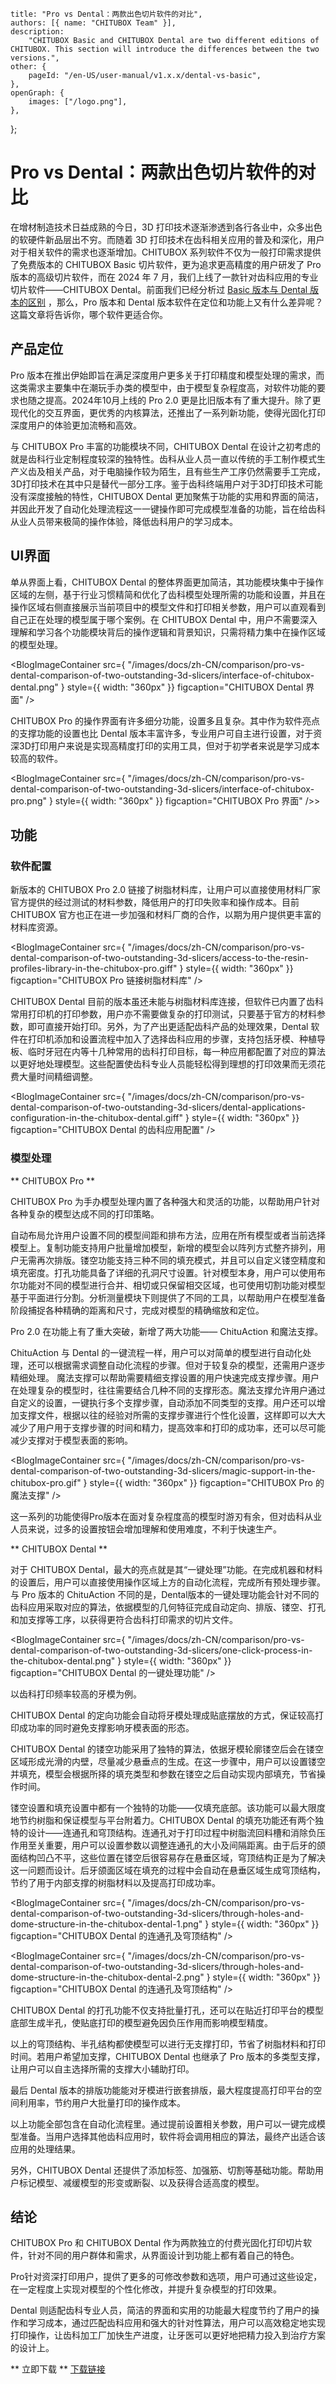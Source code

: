 	title: "Pro vs Dental：两款出色切片软件的对比",
	authors: [{ name: "CHITUBOX Team" }],
	description:
		"CHITUBOX Basic and CHITUBOX Dental are two different editions of CHITUBOX. This section will introduce the differences between the two versions.",
	other: {
		pageId: "/en-US/user-manual/v1.x.x/dental-vs-basic",
	},
	openGraph: {
		images: ["/logo.png"],
	},
};

# Pro vs Dental：两款出色切片软件的对比

在增材制造技术日益成熟的今日，3D 打印技术逐渐渗透到各行各业中，众多出色的软硬件新品层出不穷。而随着 3D 打印技术在齿科相关应用的普及和深化，用户对于相关软件的需求也逐渐增加。CHITUBOX 系列软件不仅为一般打印需求提供了免费版本的 CHITUBOX Basic 切片软件，更为追求更高精度的用户研发了 Pro 版本的高级切片软件，而在 2024 年 7 月，我们上线了一款针对齿科应用的专业切片软件——CHITUBOX Dental。前面我们已经分析过 [Basic 版本与 Dental 版本的区别](https://dental.chitubox.com/zh-Hans/article/dental/news/Education/vsbasic) ，那么，Pro 版本和 Dental 版本软件在定位和功能上又有什么差异呢？这篇文章将告诉你，哪个软件更适合你。


## 产品定位

Pro 版本在推出伊始即旨在满足深度用户更多关于打印精度和模型处理的需求，而这类需求主要集中在潮玩手办类的模型中，由于模型复杂程度高，对软件功能的要求也随之提高。2024年10月上线的 Pro 2.0 更是比旧版本有了重大提升。除了更现代化的交互界面，更优秀的内核算法，还推出了一系列新功能，使得光固化打印深度用户的体验更加流畅和高效。

与 CHITUBOX Pro 丰富的功能模块不同，CHITUBOX Dental 在设计之初考虑的就是齿科行业定制程度较深的独特性。齿科从业人员一直以传统的手工制作模式生产义齿及相关产品，对于电脑操作较为陌生，且有些生产工序仍然需要手工完成，3D打印技术在其中只是替代一部分工序。鉴于齿科终端用户对于3D打印技术可能没有深度接触的特性，CHITUBOX Dental 更加聚焦于功能的实用和界面的简洁，并因此开发了自动化处理流程这一一键操作即可完成模型准备的功能，旨在给齿科从业人员带来极简的操作体验，降低齿科用户的学习成本。
 

 
## UI界面

单从界面上看，CHITUBOX Dental 的整体界面更加简洁，其功能模块集中于操作区域的左侧，基于行业习惯精简和优化了齿科模型处理所需的功能和设置，并且在操作区域右侧直接展示当前项目中的模型文件和打印相关参数，用户可以直观看到自己正在处理的模型属于哪个案例。在 CHITUBOX Dental 中，用户不需要深入理解和学习各个功能模块背后的操作逻辑和背景知识，只需将精力集中在操作区域的模型处理。


<BlogImageContainer
	src={
    		"/images/docs/zh-CN/comparison/pro-vs-dental-comparison-of-two-outstanding-3d-slicers/interface-of-chitubox-dental.png"
	}
	style={{ width: "360px" }}
	figcaption="CHITUBOX Dental 界面"
/>

CHITUBOX Pro 的操作界面有许多细分功能，设置多且复杂。其中作为软件亮点的支撑功能的设置也比 Dental 版本丰富许多，专业用户可自主进行设置，对于资深3D打印用户来说是实现高精度打印的实用工具，但对于初学者来说是学习成本较高的软件。


<BlogImageContainer
	src={
    		"/images/docs/zh-CN/comparison/pro-vs-dental-comparison-of-two-outstanding-3d-slicers/interface-of-chitubox-pro.png"
	}
	style={{ width: "360px" }}
	figcaption="CHITUBOX Pro 界面"
/>>

## 功能

### 软件配置

新版本的 CHITUBOX Pro 2.0 链接了树脂材料库，让用户可以直接使用材料厂家官方提供的经过测试的材料参数，降低用户的打印失败率和操作成本。目前 CHITUBOX 官方也正在进一步加强和材料厂商的合作，以期为用户提供更丰富的材料库资源。


<BlogImageContainer
	src={
    		"/images/docs/zh-CN/comparison/pro-vs-dental-comparison-of-two-outstanding-3d-slicers/access-to-the-resin-profiles-library-in-the-chitubox-pro.giff"
	}
	style={{ width: "360px" }}
	figcaption="CHITUBOX Pro 链接树脂材料库"
/>

CHITUBOX Dental 目前的版本虽还未能与树脂材料库连接，但软件已内置了齿科常用打印机的打印参数，用户亦不需要做复杂的打印测试，只要基于官方的材料参数，即可直接开始打印。另外，为了产出更适配齿科产品的处理效果，Dental 软件在打印机添加和设置流程中加入了选择齿科应用的步骤，支持包括牙模、种植导板、临时牙冠在内等十几种常用的齿科打印目标，每一种应用都配置了对应的算法以更好地处理模型。这些配置使齿科专业人员能轻松得到理想的打印效果而无须花费大量时间精细调整。


<BlogImageContainer
	src={
    		"/images/docs/zh-CN/comparison/pro-vs-dental-comparison-of-two-outstanding-3d-slicers/dental-applications-configuration-in-the-chitubox-dental.giff"
	}
	style={{ width: "360px" }}
	figcaption="CHITUBOX Dental 的齿科应用配置"
/>

### 模型处理

** CHITUBOX Pro **

CHITUBOX Pro 为手办模型处理内置了各种强大和灵活的功能，以帮助用户针对各种复杂的模型达成不同的打印策略。

自动布局允许用户设置不同的模型间距和排布方法，应用在所有模型或者当前选择模型上。复制功能支持用户批量增加模型，新增的模型会以阵列方式整齐排列，用户无需再次排版。镂空功能支持三种不同的填充模式，并且可以自定义镂空精度和填充密度。打孔功能具备了详细的孔洞尺寸设置。针对模型本身，用户可以使用布尔功能对不同的模型进行合并、相切或只保留相交区域，也可使用切割功能对模型基于平面进行分割。分析测量模块下则提供了不同的工具，以帮助用户在模型准备阶段捕捉各种精确的距离和尺寸，完成对模型的精确缩放和定位。

Pro 2.0 在功能上有了重大突破，新增了两大功能—— ChituAction 和魔法支撑。

ChituAction 与 Dental 的一键流程一样，用户可以对简单的模型进行自动化处理，还可以根据需求调整自动化流程的步骤。但对于较复杂的模型，还需用户逐步精细处理。
魔法支撑可以帮助需要精细支撑设置的用户快速完成支撑步骤。用户在处理复杂的模型时，往往需要结合几种不同的支撑形态。魔法支撑允许用户通过自定义的设置，一键执行多个支撑步骤，自动添加不同类型的支撑。用户还可以增加支撑文件，根据以往的经验对所需的支撑步骤进行个性化设置，这样即可以大大减少了用户用于支撑步骤的时间和精力，提高效率和打印的成功率，还可以尽可能减少支撑对于模型表面的影响。


<BlogImageContainer
	src={
    		"/images/docs/zh-CN/comparison/pro-vs-dental-comparison-of-two-outstanding-3d-slicers/magic-support-in-the-chitubox-pro.gif"
	}
	style={{ width: "360px" }}
	figcaption="CHITUBOX Pro 的魔法支撑"
/>

这一系列的功能使得Pro版本在面对复杂程度高的模型时游刃有余，但对齿科从业人员来说，过多的设置按钮会增加理解和使用难度，不利于快速生产。

 
** CHITUBOX Dental **

对于 CHITUBOX Dental，最大的亮点就是其“一键处理”功能。在完成机器和材料的设置后，用户可以直接使用操作区域上方的自动化流程，完成所有预处理步骤。与 Pro 版本的 ChituAction 不同的是，Dental版本的一键处理功能会针对不同的齿科应用采取对应的算法，依据模型的几何特征完成自动定向、排版、镂空、打孔和加支撑等工序，以获得更符合齿科打印需求的切片文件。


<BlogImageContainer
	src={
    		"/images/docs/zh-CN/comparison/pro-vs-dental-comparison-of-two-outstanding-3d-slicers/one-click-process-in-the-chitubox-dental.png"
	}
	style={{ width: "360px" }}
	figcaption="CHITUBOX Dental 的一键处理功能"
/>

以齿科打印频率较高的牙模为例。

CHITUBOX Dental 的定向功能会自动将牙模处理成贴底摆放的方式，保证较高打印成功率的同时避免支撑影响牙模表面的形态。

CHITUBOX Dental 的镂空功能采用了独特的算法，依据牙模轮廓镂空后会在镂空区域形成光滑的内壁，尽量减少悬垂点的生成。在这一步骤中，用户可以设置镂空并填充，模型会根据所择的填充类型和参数在镂空之后自动实现内部填充，节省操作时间。

镂空设置和填充设置中都有一个独特的功能——仅填充底部。该功能可以最大限度地节约树脂和保证模型与平台附着力。CHITUBOX Dental 的填充功能还有两个独特的设计——连通孔和穹顶结构。连通孔对于打印过程中树脂流回料槽和消除负压作用至关重要，用户可以设置参数以调整连通孔的大小及间隔距离。由于后牙的颌面结构凹凸不平，这些位置在镂空后很容易存在悬垂区域，穹顶结构正是为了解决这一问题而设计。后牙颌面区域在填充的过程中会自动在悬垂区域生成穹顶结构，节约了用于内部支撑的树脂材料以及提高打印成功率。


<BlogImageContainer
	src={
    		"/images/docs/zh-CN/comparison/pro-vs-dental-comparison-of-two-outstanding-3d-slicers/through-holes-and-dome-structure-in-the-chitubox-dental-1.png"
	}
	style={{ width: "360px" }}
	figcaption="CHITUBOX Dental 的连通孔及穹顶结构"
/>

<BlogImageContainer
	src={
    		"/images/docs/zh-CN/comparison/pro-vs-dental-comparison-of-two-outstanding-3d-slicers/through-holes-and-dome-structure-in-the-chitubox-dental-2.png"
	}
	style={{ width: "360px" }}
	figcaption="CHITUBOX Dental 的连通孔及穹顶结构"
/>

CHITUBOX Dental 的打孔功能不仅支持批量打孔，还可以在贴近打印平台的模型底部生成半孔，使贴底打印的模型避免因负压作用而影响模型精度。

以上的穹顶结构、半孔结构都使模型可以进行无支撑打印，节省了树脂材料和打印时间。若用户希望加支撑，CHITUBOX Dental 也继承了 Pro 版本的多类型支撑，让用户可以自主选择所需的支撑大小辅助打印。

最后 Dental 版本的排版功能能对牙模进行嵌套排版，最大程度提高打印平台的空间利用率，节约用户大批量打印的操作成本。

以上功能全部包含在自动化流程里。通过提前设置相关参数，用户可以一键完成模型准备。当用户选择其他齿科应用时，软件将会调用相应的算法，最终产出适合该应用的处理结果。

另外，CHITUBOX Dental 还提供了添加标签、加强筋、切割等基础功能。帮助用户标记模型、减缓模型的形变或断裂、以及获得合适高度的模型。

## 结论

CHITUBOX Pro 和 CHITUBOX Dental 作为两款独立的付费光固化打印切片软件，针对不同的用户群体和需求，从界面设计到功能上都有着自己的特色。

Pro针对资深打印用户，提供了更多的可修改参数和选项，用户可通过这些设定，在一定程度上实现对模型的个性化修改，并提升复杂模型的打印效果。

Dental 则适配齿科专业人员，简洁的界面和实用的功能最大程度节约了用户的操作和学习成本，通过匹配齿科应用和强大的针对性算法，用户可以高效稳定地实现打印操作，让齿科加工厂加快生产进度，让牙医可以更好地把精力投入到治疗方案的设计上。


** 立即下载 **
[下载链接](https://dental.chitubox.com/zh-Hans/download)
